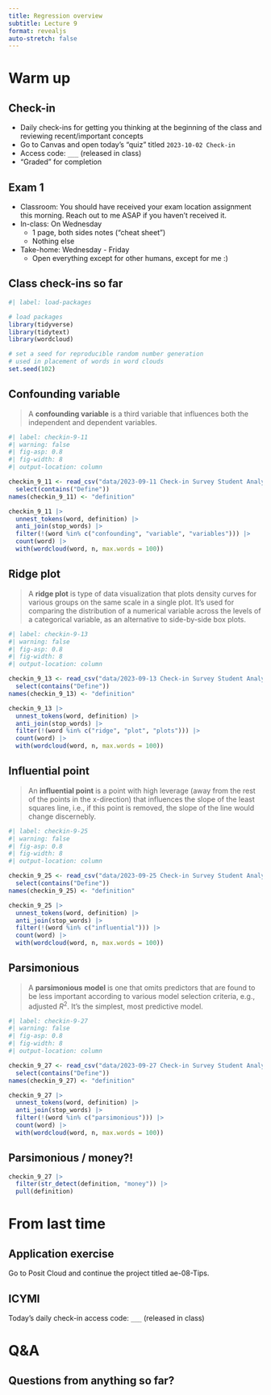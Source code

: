 ```yaml
---
title: Regression overview
subtitle: Lecture 9
format: revealjs
auto-stretch: false
---
```


# Warm up

## Check-in

-   Daily check-ins for getting you thinking at the beginning of the class and reviewing recent/important concepts
-   Go to Canvas and open today's "quiz" titled `2023-10-02 Check-in`
-   Access code: `___` (released in class) <!-- multicollinearity -->
-   "Graded" for completion

## Exam 1

-   Classroom: You should have received your exam location assignment this morning. Reach out to me ASAP if you haven't received it.
-   In-class: On Wednesday
    -   1 page, both sides notes ("cheat sheet")
    -   Nothing else
-   Take-home: Wednesday - Friday
    -   Open everything except for other humans, except for me :)

## Class check-ins so far

```r
#| label: load-packages

# load packages
library(tidyverse)
library(tidytext)
library(wordcloud)

# set a seed for reproducible random number generation
# used in placement of words in word clouds
set.seed(102)
```

## Confounding variable

> A **confounding variable** is a third variable that influences both the independent and dependent variables.

```r
#| label: checkin-9-11
#| warning: false
#| fig-asp: 0.8
#| fig-width: 8
#| output-location: column

checkin_9_11 <- read_csv("data/2023-09-11 Check-in Survey Student Analysis Report.csv") |>
  select(contains("Define"))
names(checkin_9_11) <- "definition"

checkin_9_11 |>
  unnest_tokens(word, definition) |>
  anti_join(stop_words) |>
  filter(!(word %in% c("confounding", "variable", "variables"))) |>
  count(word) |>
  with(wordcloud(word, n, max.words = 100))  
```

## Ridge plot {.smaller}

> A **ridge plot** is type of data visualization that plots density curves for various groups on the same scale in a single plot. It's used for comparing the distribution of a numerical variable across the levels of a categorical variable, as an alternative to side-by-side box plots.

```r
#| label: checkin-9-13
#| warning: false
#| fig-asp: 0.8
#| fig-width: 8
#| output-location: column

checkin_9_13 <- read_csv("data/2023-09-13 Check-in Survey Student Analysis Report.csv") |>
  select(contains("Define"))
names(checkin_9_13) <- "definition"

checkin_9_13 |>
  unnest_tokens(word, definition) |>
  anti_join(stop_words) |>
  filter(!(word %in% c("ridge", "plot", "plots"))) |>
  count(word) |>
  with(wordcloud(word, n, max.words = 100)) 
```

## Influential point {.smaller}

> An **influential point** is a point with high leverage (away from the rest of the points in the x-direction) that influences the slope of the least squares line, i.e., if this point is removed, the slope of the line would change discernebly.

```r
#| label: checkin-9-25
#| warning: false
#| fig-asp: 0.8
#| fig-width: 8
#| output-location: column

checkin_9_25 <- read_csv("data/2023-09-25 Check-in Survey Student Analysis Report.csv") |>
  select(contains("Define"))
names(checkin_9_25) <- "definition"

checkin_9_25 |>
  unnest_tokens(word, definition) |>
  anti_join(stop_words) |>
  filter(!(word %in% c("influential"))) |>
  count(word) |>
  with(wordcloud(word, n, max.words = 100))
```

## Parsimonious {.smaller}

> A **parsimonious model** is one that omits predictors that are found to be less important according to various model selection criteria, e.g., adjusted $R^2$. It's the simplest, most predictive model.

```r
#| label: checkin-9-27
#| warning: false
#| fig-asp: 0.8
#| fig-width: 8
#| output-location: column

checkin_9_27 <- read_csv("data/2023-09-27 Check-in Survey Student Analysis Report.csv") |>
  select(contains("Define"))
names(checkin_9_27) <- "definition"

checkin_9_27 |>
  unnest_tokens(word, definition) |>
  anti_join(stop_words) |>
  filter(!(word %in% c("parsimonious"))) |>
  count(word) |>
  with(wordcloud(word, n, max.words = 100))
```

## Parsimonious / money?!

```r
checkin_9_27 |>
  filter(str_detect(definition, "money")) |>
  pull(definition)
```

# From last time

## Application exercise

Go to Posit Cloud and continue the project titled ae-08-Tips.

::: callout-note
## ICYMI

Today's daily check-in access code: `___` (released in class) <!-- multicollinearity -->
:::

# Q&A

## Questions from anything so far? {.center}
